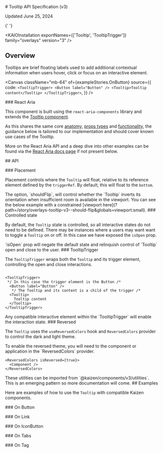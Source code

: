 
<Meta title="Overlays/Tooltip/v3/API Specification" />

<SbContent>
  # Tooltip API Specification (v3)

Updated June 25, 2024

</SbContent>

<ResourceLinks
  sourceCode="https://github.com/cultureamp/kaizen-design-system/tree/main/packages/components/src/Tooltip"
  figma="https://www.figma.com/file/eZKEE5kXbEMY3lx84oz8iN/%F0%9F%92%9C-UI-Kit%3A-Heart?type=design&node-id=1929%3A32006&mode=design&t=LwTCBZ5E1uRvOA1l-1"
  designGuidelines="/?path=/docs/overlays-tooltip-v3-usage-guidelines--docs"
  ariaComponentPage="https://react-spectrum.adobe.com/react-aria/Tooltip.html"
/>

<SbContent className="mb-24">

{' '}

<KAIOInstallation exportNames={['Tooltip', 'TooltipTrigger']} family="overlays" version="3" />

## Overview

Tooltips are brief floating labels used to add additional contextual information when users hover, click or focus on an interactive element.

</SbContent>

<Canvas
  className="mb-64"
  of={exampleStories.OnButton}
  source={{
    code: `
<TooltipTrigger>
  <Button label="Button" />
  <Tooltip>Tooltip content</Tooltip>
</TooltipTrigger>
  `,
  }}
/>

<SbContent className="mb-64">
  ### React Aria

This component is built using the `react-aria-components` library and extends the [Tooltip component](https://react-spectrum.adobe.com/react-aria/Tooltip.html).

As this shares the same core [anatomy](https://react-spectrum.adobe.com/react-aria/Tooltip.html#anatomy), [props types](https://react-spectrum.adobe.com/react-aria/Tooltip.html#tooltip-1) and [functionality](https://react-spectrum.adobe.com/react-aria/Tooltip.html#features), the guidance below is tailored to our implementation and should cover known use cases of the Tooltip.

More on the React Aria API and a deep dive into other examples can be found via the [React Aria docs page](https://react-spectrum.adobe.com/react-aria/Tooltip.html) if not present below.

</SbContent>

<SbContent className="mb-12">## API</SbContent>

<Controls of={exampleStories.OnButton} />

<SbContent className=" mt-64">
  ### Placement

Placement controls where the `Tooltip` will float, relative to its reference element defined by the `triggerRef`. By default, this will float to the `bottom`.

</SbContent>

<Canvas className="mb-24" of={exampleStories.Placement} />

<SbContent>
  The option, `shouldFlip`, will control whether the `Tooltip` inverts its orientation when
  insufficient room is available in the viewport. You can see the below example with a constrained
  [viewport here](?path=/story/overlays-tooltip-v3--should-flip&globals=viewport:small).
</SbContent>

<Canvas className="mb-64" of={docsStories.ShouldFlip} />

<SbContent>
  ### Controlled state

By default, the `Tooltip` state is controlled, so all interactive states do not need to be defined. There may be instances where a users may want want to toggle a `Tooltip` on or off. In this case we have exposed the `isOpen` prop.

</SbContent>

<Canvas className="mb-24" of={docsStories.UncontrolledState} />

<SbContent className="mb-64">
  `isOpen` prop will negate the default state and relinquish control of `Tooltip` open and close to
  the user.
</SbContent>

<SbContent>
  ### TooltipTrigger

The `TooltipTrigger` wraps both the `Tooltip` and its trigger element, controlling the open and close interactions.

</SbContent>

```JSX

<TooltipTrigger>
 */ In this case the trigger element is the Button /*
  <Button label="Button" />
   */ The Tooltip and its content is a child of the trigger /*
  <Tooltip>
    Tooltip content
  </Tooltip>
</TooltipTrigger>
```

<SbContent className="mb-64">
  Any compatible interactive element within the `TooltipTrigger` will enable the interaction state.
</SbContent>

<SbContent>
  ### Reversed

The `Tooltip` uses the `useReversedColors` hook and `ReversedColors` provider to control the dark and light theme.

</SbContent>

<Canvas className="bg-purple-600 mb-24" of={exampleStories.OnReversed} />

<SbContent>
  To enable the reversed theme, you will need to the component or application in the
  `ReversedColors` provider.
</SbContent>

```JSX
<ReversedColors isReversed={true}>
  <Component />
</ReversedColors>
```

<SbContent className="mb-64">
  These utilities can be imported from `@kaizen/components/v3/utilities`. This is an emerging
  pattern so more documentation will come.
</SbContent>

<SbContent className="mb-32">
  ## Examples

Here are examples of how to use the `Tooltip` with compatible Kaizen components.

</SbContent>

<SbContent>### On Button</SbContent>

<Canvas of={exampleStories.OnButton} />

<SbContent>### On Link</SbContent>

<Canvas of={exampleStories.OnLink} />

<SbContent>### On IconButton</SbContent>

<Canvas of={exampleStories.OnIconButton} />

<SbContent>### On Tabs</SbContent>

<Canvas of={exampleStories.OnTabs} />

<SbContent>### On Tag</SbContent>

<Canvas of={exampleStories.OnCustomFocusableElement} />
